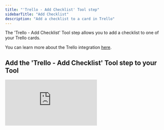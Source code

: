 ```yaml
---
title: "'Trello - Add Checklist' Tool step"
sidebarTitle: "Add Checklist"
description: "Add a checklist to a card in Trello"
---
```


The 'Trello - Add Checklist' Tool step allows you to add a checklist to one of your Trello cards. 

<Note>You can learn more about the Trello integration [here](/integrations/popular-integrations/trello).</Note>

## Add the 'Trello - Add Checklist' Tool step to your Tool

<div style={{ width:"100%",position:"relative" }}>
<iframe src="https://app.supademo.com/embed/cmc8vqnxz06up8qsz1wxo7yxn" frameBorder="0" title="Add the Python Tool step to your Tool" allow="clipboard-write" webkitallowfullscreen="true" mozallowfullscreen="true" allowfullscreen style={{ position:"absolute",top:0,left:0,width:"100%",height:"100%",border:"3px solid #5E43CE",borderRadius:"10px" }} />

</div>

You can add the 'Trello - Add Checklist' Tool step to your Tool by:

1. Creating a new Tool, then searching for the 'Trello - Add Checklist' Tool step
2. Click 'Expand' to see the full Tool step
3. Select or add your Trello account
4. Select the board your card is on
5. Select the card you want to add a checklist to
6. Name the checklist in the 'Checklist Name' field
7. If you wish to copy the items from another checklist, add this checklist's name to 'Copy from Checklist'
8. Use the 'Position' field to choose whether the checklist is added above or below other checklists on the card
9. Click 'Run step' to test out the Tool step! 

<Info>You will not be able to add checklist items to the checklist item you create in this Tool step unless you copy items from another checklist using the 'Copy from Checklist' field. To create new items, you should add another Tool / Tool step using the 'Trello - Create a Checklist Item' Tool step.</Info>